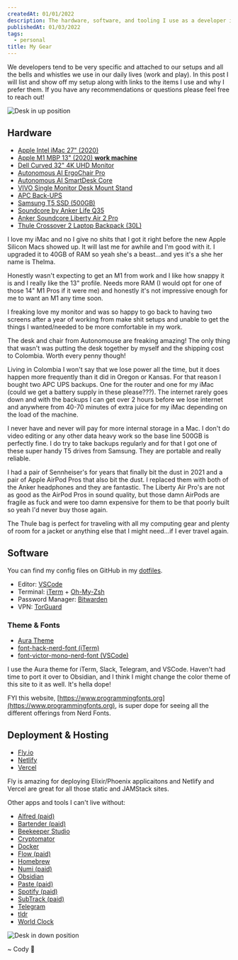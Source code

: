 ```yaml
---
createdAt: 01/01/2022
description: The hardware, software, and tooling I use as a developer in my daily.
publishedAt: 01/03/2022
tags:
  - personal
title: My Gear
---
```



We developers tend to be very specific and attached to our setups and all the bells and whistles we use in our daily lives (work and play). In this post I will list and show off my setup along with links to the items I use and why I prefer them. If you have any recommendations or questions please feel free to reach out!

![Desk in up position](/images/my-setup-day-up.jpeg)

## Hardware

- [Apple Intel iMac 27" (2020)](https://www.amazon.com/gp/product/B08G8WMRRP/ref=ppx_yo_dt_b_asin_title_o01_s00?ie=UTF8&psc=1)
- [Apple M1 MBP 13" (2020) **work machine**](https://www.apple.com/macbook-pro-13/)
- [Dell Curved 32" 4K UHD Monitor](https://www.amazon.com/gp/product/B0833RF639/ref=ppx_yo_dt_b_asin_title_o06_s02?ie=UTF8&psc=1)
- [Autonomous AI ErgoChair Pro](https://www.autonomous.ai/?quickview=ergonomic-chair&category=office-chairs)
- [Autonomous AI SmartDesk Core](https://www.autonomous.ai/?quickview=smartdesk-2-home&category=standing-desks)
- [VIVO Single Monitor Desk Mount Stand](https://www.amazon.com/dp/B07K6TLPNP?psc=1&ref=ppx_yo2_dt_b_product_details)
- [APC Back-UPS](https://www.apc.com/shop/pe/es/products/APC-Back-UPS-1500VA-120V-AVR-LCD-LAM-2-USB-charging-ports-10-NEMA-outlets-4-surge-/P-BR1500M2-LM)
- [Samsung T5 SSD (500GB)](https://www.amazon.com/gp/product/B073H552FJ/ref=ppx_yo_dt_b_asin_title_o06_s00?ie=UTF8&psc=1)
- [Soundcore by Anker Life Q35](https://www.amazon.com/gp/product/B08X3PRQTD/ref=ppx_yo_dt_b_asin_title_o05_s00?ie=UTF8&psc=1)
- [Anker Soundcore Liberty Air 2 Pro](https://www.amazon.com/gp/product/B08XWBRRN5/ref=ppx_yo_dt_b_asin_title_o06_s01?ie=UTF8&psc=1)
- [Thule Crossover 2 Laptop Backpack (30L)](https://www.amazon.com/dp/B07H69VWJP?psc=1&ref=ppx_yo2_dt_b_product_details)

I love my iMac and no I give no shits that I got it right before the new Apple Silicon Macs showed up. It will last me for awhile and I'm good with it. I upgraded it to 40GB of RAM so yeah she's a beast...and yes it's a she her name is Thelma.

Honestly wasn't expecting to get an M1 from work and I like how snappy it is and I really like the 13" profile. Needs more RAM (I would opt for one of those 14" M1 Pros if it were me) and honestly it's not impressive enough for me to want an M1 any time soon.

I freaking love my monitor and was so happy to go back to having two screens after a year of working from make shit setups and unable to get the things I wanted/needed to be more comfortable in my work.

The desk and chair from Autonomouse are freaking amazing! The only thing that wasn't was putting the desk together by myself and the shipping cost to Colombia. Worth every penny though!

Living in Colombia I won't say that we lose power all the time, but it does happen more frequently than it did in Oregon or Kansas. For that reason I bought two APC UPS backups. One for the router and one for my iMac (could we get a battery supply in these please???). The internet rarely goes down and with the backups I can get over 2 hours before we lose internet and anywhere from 40-70 minutes of extra juice for my iMac depending on the load of the machine.

I never have and never will pay for more internal storage in a Mac. I don't do video editing or any other data heavy work so the base line 500GB is perfectly fine. I do try to take backups regularly and for that I got one of these super handy T5 drives from Samsung. They are portable and really reliable.

I had a pair of Sennheiser's for years that finally bit the dust in 2021 and a pair of Apple AirPod Pros that also bit the dust. I replaced them with both of the Anker headphones and they are fantastic. The Liberty Air Pro's are not as good as the AirPod Pros in sound quality, but those damn AirPods are fragile as fuck and were too damn expensive for them to be that poorly built so yeah I'd never buy those again.

The Thule bag is perfect for traveling with all my computing gear and plenty of room for a jacket or anything else that I might need...if I ever travel again.

## Software

You can find my config files on GitHub in my [dotfiles](https://github.com/rockchalkwushock/dotfiles).

- Editor: [VSCode](https://code.visualstudio.com)
- Terminal: [iTerm](https://iterm2.com) + [Oh-My-Zsh](https://ohmyz.sh/)
- Password Manager: [Bitwarden](https://bitwarden.com/)
- VPN: [TorGuard](https://torguard.net)

### Theme & Fonts

- [Aura Theme](https://github.com/daltonmenezes/aura-theme)
- [font-hack-nerd-font (iTerm)](https://www.programmingfonts.org/#hack)
- [font-victor-mono-nerd-font (VSCode)](https://www.programmingfonts.org/#victor-mono)

I use the Aura theme for iTerm, Slack, Telegram, and VSCode. Haven't had time to port it over to Obsidian, and I think I might change the color theme of this site to it as well. It's hella dope!

FYI this website, [https://www.programmingfonts.org](https://www.programmingfonts.org), is super dope for seeing all the different offerings from Nerd Fonts.

## Deployment & Hosting

- [Fly.io](https://fly.io)
- [Netlify](https://www.netlify.com)
- [Vercel](https://vercel.com)

Fly is amazing for deploying Elixir/Phoenix applicaitons and Netlify and Vercel are great for all those static and JAMStack sites.

Other apps and tools I can't live without:

- [Alfred (paid)](https://www.alfredapp.com)
- [Bartender (paid)](https://www.macbartender.com)
- [Beekeeper Studio](https://www.beekeeperstudio.io)
- [Cryptomator](https://cryptomator.org)
- [Docker](https://www.docker.com)
- [Flow (paid)](https://flowapp.info/)
- [Homebrew](https://brew.sh)
- [Numi (paid)](https://numi.app)
- [Obsidian](https://obsidian.md/)
- [Paste (paid)](https://pasteapp.io/)
- [Spotify (paid)](https://www.spotify.com)
- [SubTrack (paid)](https://subtrack.app/)
- [Telegram](https://telegram.org)
- [tldr](https://tldr.sh)
- [World Clock](http://overdesigned.net/worldclock/)

![Desk in down position](/images/my-setup-night-down.jpeg)

<Signature>~ Cody 🚀</Signature>
